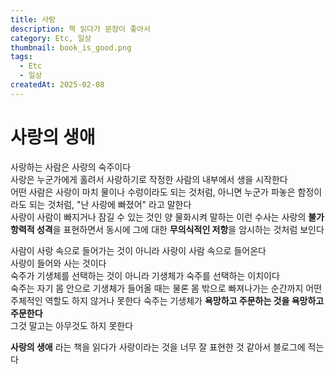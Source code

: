 ```yaml
---
title: 사랑
description: 책 읽다가 문장이 좋아서
category: Etc, 일상
thumbnail: book_is_good.png
tags:
  - Etc
  - 일상
createdAt: 2025-02-08
---
```

# 사랑의 생애  
사랑하는 사람은 사랑의 숙주이다  
사랑은 누군가에게 홀려서 사랑하기로 작정한 사람의 내부에서 생을 시작한다  
어떤 사람은 사랑이 마치 물이나 수렁이라도 되는 것처럼, 아니면 누군가 파놓은 함정이라도 되는 것처럼, "난 사랑에 빠졌어" 라고 말한다  
사랑이 사람이 빠지거나 잠길 수 있는 것인 양 물화시켜 말하는 이런 수사는 사랑의 **불가항력적 성격**을 표현하면서 동시에 그에 대한 **무의식적인 저항**을 암시하는 것처럼 보인다  

사람이 사랑 속으로 들어가는 것이 아니라 사랑이 사람 속으로 들어온다  
사랑이 들어와 사는 것이다  
숙주가 기생체를 선택하는 것이 아니라 기생체가 숙주를 선택하는 이치이다  
숙주는 자기 몸 안으로 기생체가 들어올 때는 물론 몸 밖으로 빠져나가는 순간까지 어떤 주체적인 역할도 하지 않거나 못한다
숙주는 기생체가 **욕망하고 주문하는 것을 욕망하고 주문한다**  
그것 말고는 아무것도 하지 못한다  

**사랑의 생애** 라는 책을 읽다가 사랑이라는 것을 너무 잘 표현한 것 같아서 블로그에 적는다
